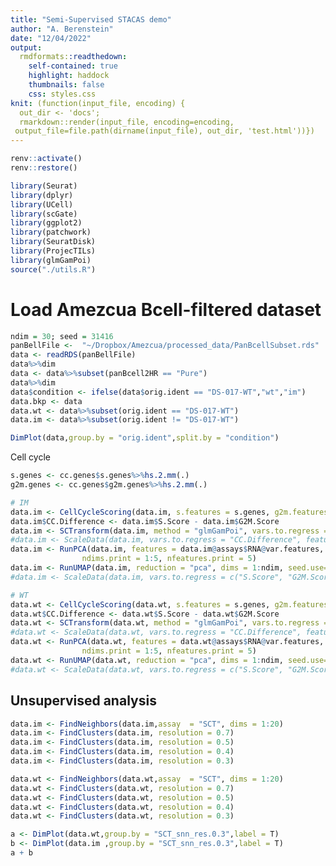 ```yaml
---
title: "Semi-Supervised STACAS demo"
author: "A. Berenstein"
date: "12/04/2022"
output:
  rmdformats::readthedown:
    self-contained: true
    highlight: haddock
    thumbnails: false
    css: styles.css
knit: (function(input_file, encoding) {
  out_dir <- 'docs';
  rmarkdown::render(input_file, encoding=encoding,
 output_file=file.path(dirname(input_file), out_dir, 'test.html'))})
---
```



```r
renv::activate()
renv::restore()

library(Seurat)
library(dplyr)
library(UCell)
library(scGate)
library(ggplot2)
library(patchwork)
library(SeuratDisk)
library(ProjecTILs)
library(glmGamPoi)
source("./utils.R")
```



# Load Amezcua Bcell-filtered dataset
```r
ndim = 30; seed = 31416
panBellFile <-  "~/Dropbox/Amezcua/processed_data/PanBcellSubset.rds"  # Subseted Pan Bcell FIle with recomputed UMAP
data <- readRDS(panBellFile)
data%>%dim
data <- data%>%subset(panBcell2HR == "Pure")
data%>%dim
data$condition <- ifelse(data$orig.ident == "DS-017-WT","wt","im") 
data.bkp <- data
data.wt <- data%>%subset(orig.ident == "DS-017-WT")
data.im <- data%>%subset(orig.ident != "DS-017-WT")
```

```r
DimPlot(data,group.by = "orig.ident",split.by = "condition")
```

Cell cycle    
```r
s.genes <- cc.genes$s.genes%>%hs.2.mm(.)
g2m.genes <- cc.genes$g2m.genes%>%hs.2.mm(.)
```


```r
# IM
data.im <- CellCycleScoring(data.im, s.features = s.genes, g2m.features = g2m.genes, set.ident = TRUE)
data.im$CC.Difference <- data.im$S.Score - data.im$G2M.Score
data.im <- SCTransform(data.im, method = "glmGamPoi", vars.to.regress = c("percent.mito","CC.Difference"), verbose = FALSE)
#data.im <- ScaleData(data.im, vars.to.regress = "CC.Difference", features = rownames(data.im))
data.im <- RunPCA(data.im, features = data.im@assays$RNA@var.features,
                ndims.print = 1:5, nfeatures.print = 5)
data.im <- RunUMAP(data.im, reduction = "pca", dims = 1:ndim, seed.use=seed, n.neighbors = 20)
#data.im <- ScaleData(data.im, vars.to.regress = c("S.Score", "G2M.Score"), features = rownames(data.im))

```


```r
# WT
data.wt <- CellCycleScoring(data.wt, s.features = s.genes, g2m.features = g2m.genes, set.ident = TRUE)
data.wt$CC.Difference <- data.wt$S.Score - data.wt$G2M.Score
data.wt <- SCTransform(data.wt, method = "glmGamPoi", vars.to.regress = c("percent.mito","CC.Difference"), verbose = FALSE)
#data.wt <- ScaleData(data.wt, vars.to.regress = "CC.Difference", features = rownames(data.wt))
data.wt <- RunPCA(data.wt, features = data.wt@assays$RNA@var.features,
                ndims.print = 1:5, nfeatures.print = 5)
data.wt <- RunUMAP(data.wt, reduction = "pca", dims = 1:ndim, seed.use=seed, n.neighbors = 20)
#data.wt <- ScaleData(data.wt, vars.to.regress = c("S.Score", "G2M.Score"), features = rownames(data.im))


```




## Unsupervised analysis
```r

data.im <- FindNeighbors(data.im,assay  = "SCT", dims = 1:20)
data.im <- FindClusters(data.im, resolution = 0.7)
data.im <- FindClusters(data.im, resolution = 0.5)
data.im <- FindClusters(data.im, resolution = 0.4)
data.im <- FindClusters(data.im, resolution = 0.3)

data.wt <- FindNeighbors(data.wt,assay  = "SCT", dims = 1:20)
data.wt <- FindClusters(data.wt, resolution = 0.7)
data.wt <- FindClusters(data.wt, resolution = 0.5)
data.wt <- FindClusters(data.wt, resolution = 0.4)
data.wt <- FindClusters(data.wt, resolution = 0.3)

a <- DimPlot(data.wt,group.by = "SCT_snn_res.0.3",label = T)
b <- DimPlot(data.im ,group.by = "SCT_snn_res.0.3",label = T)
a + b
```

